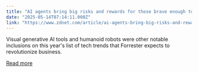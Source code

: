```yaml
---
title: "AI agents bring big risks and rewards for those brave enough to invest"
date: "2025-05-14T07:14:11.000Z"
link: "https://www.zdnet.com/article/ai-agents-bring-big-risks-and-rewards-for-those-brave-enough-to-invest/"
---
```


Visual generative AI tools and humanoid robots were other notable inclusions on this year's list of tech trends that Forrester expects to revolutionize business.

[Read more](https://www.zdnet.com/article/ai-agents-bring-big-risks-and-rewards-for-those-brave-enough-to-invest/)
